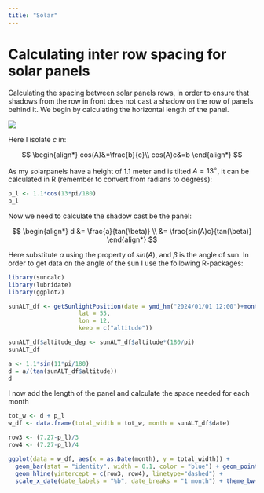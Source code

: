 ```yaml
---
title: "Solar"
---
```


# Calculating inter row spacing for solar panels

Calculating the spacing between solar panels rows, in order to ensure that shadows from the row in front does not cast a shadow on the row of panels behind it. We begin by calculating the horizontal length of the panel.

![](Skærmbillede%202024-09-26%20kl.%2013.43.42.png){fig-align="center"}

Here I isolate $c$ in:

$$
\begin{align*}
cos(A)&=\frac{b}{c}\\
cos(A)c&=b
\end{align*}
$$

As my solarpanels have a height of 1.1 meter and is tilted $A=13^{\circ}$, it can be calculated in R (remember to convert from radians to degress):

```r
p_l <- 1.1*cos(13*pi/180)
p_l
```

Now we need to calculate the shadow cast be the panel:

$$
\begin{align*}
d &= \frac{a}{tan(\beta)} \\
&= \frac{sin(A)c}{tan(\beta)}
\end{align*}
$$

Here substitute $a$ using the property of $sin(A)$, and $\beta$ is the angle of sun. In order to get data on the angle of the sun I use the following R-packages:

```r
library(suncalc)
library(lubridate)
library(ggplot2)
```

```r
sunALT_df <- getSunlightPosition(date = ymd_hm("2024/01/01 12:00")+months(seq(0,11)),
                    lat = 55, 
                    lon = 12,
                    keep = c("altitude"))

sunALT_df$altitude_deg <- sunALT_df$altitude*(180/pi)
sunALT_df
```

```r
a <- 1.1*sin(11*pi/180)
d = a/(tan(sunALT_df$altitude))
d
```

I now add the length of the panel and calculate the space needed for each month

```r
tot_w <- d + p_l
w_df <- data.frame(total_width = tot_w, month = sunALT_df$date)

row3 <- (7.27-p_l)/3
row4 <- (7.27-p_l)/4

ggplot(data = w_df, aes(x = as.Date(month), y = total_width)) + 
  geom_bar(stat = "identity", width = 0.1, color = "blue") + geom_point() + 
  geom_hline(yintercept = c(row3, row4), linetype="dashed") + 
  scale_x_date(date_labels = "%b", date_breaks = "1 month") + theme_bw()
```
